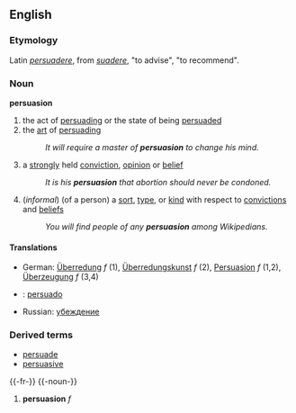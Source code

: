 ==English==
===Etymology===
Latin ''[[persuadere]]'', from ''[[suadere]]'', "to advise", "to recommend".
===Noun===
'''persuasion'''
#the act of [[persuade|persuading]] or the state of being [[persuade]]d
#the [[art]] of [[persuade|persuading]]
#:''It will require a master of '''persuasion''' to change his mind.''
#a [[strongly]] held [[conviction]], [[opinion]] or [[belief]]
#:''It is his '''persuasion''' that abortion should never be condoned.''
#(''informal'') (of a person) a [[sort]], [[type]], or [[kind]] with respect to [[conviction]]s and [[belief]]s
#:''You will find people of any '''persuasion''' among Wikipedians.''
====Translations====
*German: [[Überredung]] ''f'' (1), [[Überredungskunst]] ''f'' (2), [[Persuasion]] ''f'' (1,2), [[Überzeugung]] ''f'' (3,4)
* {{io}} : [[persuado]]
*Russian: [[убеждение]]
===Derived terms===
*[[persuade]]
*[[persuasive]]


{{-fr-}}
{{-noun-}}
# '''persuasion''' ''f''